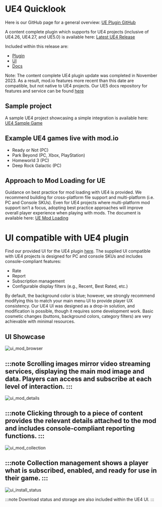 
# UE4 Quicklook

Here is our GitHub page for a general overview: [UE Plugin GitHub](https://github.com/modio/modio-ue)

A content complete plugin which supports for UE4 projects (inclusive of UE4.26, UE4.27, and UE5.0) is available here: [Latest UE4 Release](https://github.com/modio/modio-ue/releases/tag/v2023.11)

Included within this release are:

- [Plugin](https://github.com/modio/modio-ue/releases/tag/v2023.11)
- [UI](https://github.com/modio/modio-ue/tree/v2023.11/Content/UI)
- [Docs](https://docs.mod.io/unreal/)

Note: The content complete UE4 plugin update was completed in November 2023. As a result, mod.io features more recent than this date are compatible, but not native to UE4 projects. Our UE5 docs repository for features and service can be found [here](../unreal)

## Sample project

A sample UE4 project showcasing a simple integration is available here: [UE4 Sample Game](https://github.com/modio/modio-ue4-sample)

## Example UE4 games live with mod.io

- Ready or Not (PC)
- Park Beyond (PC, Xbox, PlayStation)
- Homeworld 3 (PC)
- Deep Rock Galactic (PC)

## Approach to Mod Loading for UE

Guidance on best practice for mod loading with UE4 is provided. We recommend building for cross-platform file support and multi-platform (i.e. PC and Console SKUs). Even for UE4 projects where multi-platform mod support isn’t a focus, adopting best practice approaches will improve overall player experience when playing with mods. The document is available here: [UE Mod Loading](/guides/ue-mod-loading)

# UI compatible with UE4 plugin

Find our provided UI for the UE4 plugin [here](https://github.com/modio/modio-ue/tree/v2023.11/Content/UI). The supplied UI compatible with UE4 projects is designed for PC and console SKUs and includes console-compliant features:

- Rate
- Report
- Subscription management
- Configurable display filters (e.g., Recent, Best Rated, etc.)

By default, the background color is blue; however, we strongly recommend modifying this to match your main menu UI to provide player UX consistency. Our UE4 UI was designed as a drop-in solution, and modification is possible, though it requires some development work. Basic cosmetic changes (buttons, background colors, category filters) are very achievable with minimal resources.

## UI Showcase

![ui_mod_browser](img/mod_browser.png)

:::note
Scrolling images mirror video streaming services, displaying the main mod image and data. Players can access and subscribe at each level of interaction.
:::
---

![ui_mod_details](img/mod_details.png)

:::note
Clicking through to a piece of content provides the relevant details attached to the mod and includes console-compliant reporting functions.
:::
---

![ui_mod_collection](img/mod_collection.png)

:::note
Collection management shows a player what is subscribed, enabled, and ready for use in their game.
:::
---

![ui_install_status](img/install_status.png)

:::note
Download status and storage are also included within the UE4 UI.
:::